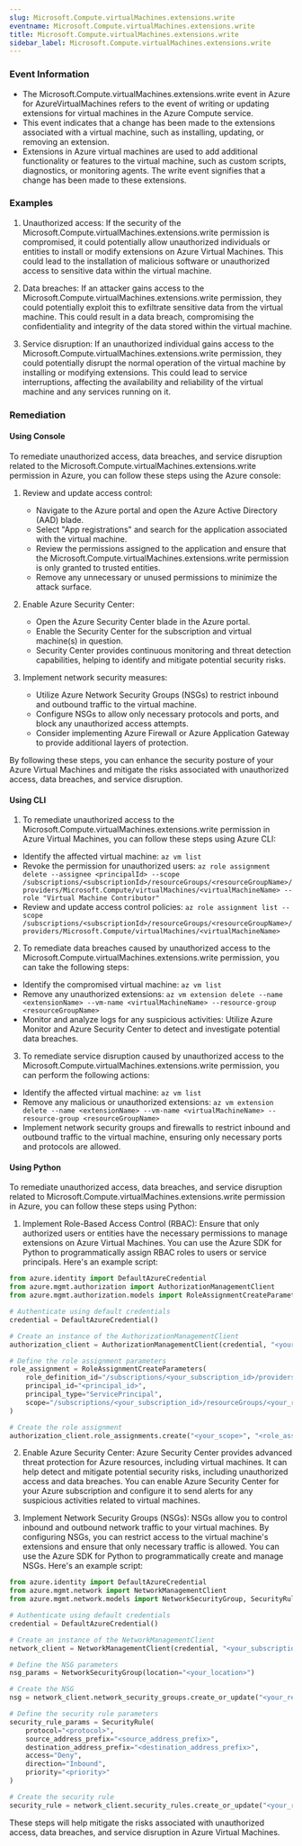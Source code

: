 ```yaml
--- 
slug: Microsoft.Compute.virtualMachines.extensions.write
eventname: Microsoft.Compute.virtualMachines.extensions.write
title: Microsoft.Compute.virtualMachines.extensions.write
sidebar_label: Microsoft.Compute.virtualMachines.extensions.write
---
```

                       
### Event Information

- The Microsoft.Compute.virtualMachines.extensions.write event in Azure for AzureVirtualMachines refers to the event of writing or updating extensions for virtual machines in the Azure Compute service.
- This event indicates that a change has been made to the extensions associated with a virtual machine, such as installing, updating, or removing an extension.
- Extensions in Azure virtual machines are used to add additional functionality or features to the virtual machine, such as custom scripts, diagnostics, or monitoring agents. The write event signifies that a change has been made to these extensions.


### Examples

1. Unauthorized access: If the security of the Microsoft.Compute.virtualMachines.extensions.write permission is compromised, it could potentially allow unauthorized individuals or entities to install or modify extensions on Azure Virtual Machines. This could lead to the installation of malicious software or unauthorized access to sensitive data within the virtual machine.

2. Data breaches: If an attacker gains access to the Microsoft.Compute.virtualMachines.extensions.write permission, they could potentially exploit this to exfiltrate sensitive data from the virtual machine. This could result in a data breach, compromising the confidentiality and integrity of the data stored within the virtual machine.

3. Service disruption: If an unauthorized individual gains access to the Microsoft.Compute.virtualMachines.extensions.write permission, they could potentially disrupt the normal operation of the virtual machine by installing or modifying extensions. This could lead to service interruptions, affecting the availability and reliability of the virtual machine and any services running on it.

### Remediation

#### Using Console

To remediate unauthorized access, data breaches, and service disruption related to the Microsoft.Compute.virtualMachines.extensions.write permission in Azure, you can follow these steps using the Azure console:

1. Review and update access control: 
   - Navigate to the Azure portal and open the Azure Active Directory (AAD) blade.
   - Select "App registrations" and search for the application associated with the virtual machine.
   - Review the permissions assigned to the application and ensure that the Microsoft.Compute.virtualMachines.extensions.write permission is only granted to trusted entities.
   - Remove any unnecessary or unused permissions to minimize the attack surface.

2. Enable Azure Security Center:
   - Open the Azure Security Center blade in the Azure portal.
   - Enable the Security Center for the subscription and virtual machine(s) in question.
   - Security Center provides continuous monitoring and threat detection capabilities, helping to identify and mitigate potential security risks.

3. Implement network security measures:
   - Utilize Azure Network Security Groups (NSGs) to restrict inbound and outbound traffic to the virtual machine.
   - Configure NSGs to allow only necessary protocols and ports, and block any unauthorized access attempts.
   - Consider implementing Azure Firewall or Azure Application Gateway to provide additional layers of protection.

By following these steps, you can enhance the security posture of your Azure Virtual Machines and mitigate the risks associated with unauthorized access, data breaches, and service disruption.

#### Using CLI

1. To remediate unauthorized access to the Microsoft.Compute.virtualMachines.extensions.write permission in Azure Virtual Machines, you can follow these steps using Azure CLI:

- Identify the affected virtual machine: `az vm list`
- Revoke the permission for unauthorized users: `az role assignment delete --assignee <principalId> --scope /subscriptions/<subscriptionId>/resourceGroups/<resourceGroupName>/providers/Microsoft.Compute/virtualMachines/<virtualMachineName> --role "Virtual Machine Contributor"`
- Review and update access control policies: `az role assignment list --scope /subscriptions/<subscriptionId>/resourceGroups/<resourceGroupName>/providers/Microsoft.Compute/virtualMachines/<virtualMachineName>`

2. To remediate data breaches caused by unauthorized access to the Microsoft.Compute.virtualMachines.extensions.write permission, you can take the following steps:

- Identify the compromised virtual machine: `az vm list`
- Remove any unauthorized extensions: `az vm extension delete --name <extensionName> --vm-name <virtualMachineName> --resource-group <resourceGroupName>`
- Monitor and analyze logs for any suspicious activities: Utilize Azure Monitor and Azure Security Center to detect and investigate potential data breaches.

3. To remediate service disruption caused by unauthorized access to the Microsoft.Compute.virtualMachines.extensions.write permission, you can perform the following actions:

- Identify the affected virtual machine: `az vm list`
- Remove any malicious or unauthorized extensions: `az vm extension delete --name <extensionName> --vm-name <virtualMachineName> --resource-group <resourceGroupName>`
- Implement network security groups and firewalls to restrict inbound and outbound traffic to the virtual machine, ensuring only necessary ports and protocols are allowed.

#### Using Python

To remediate unauthorized access, data breaches, and service disruption related to Microsoft.Compute.virtualMachines.extensions.write permission in Azure, you can follow these steps using Python:

1. Implement Role-Based Access Control (RBAC): Ensure that only authorized users or entities have the necessary permissions to manage extensions on Azure Virtual Machines. You can use the Azure SDK for Python to programmatically assign RBAC roles to users or service principals. Here's an example script:

```python
from azure.identity import DefaultAzureCredential
from azure.mgmt.authorization import AuthorizationManagementClient
from azure.mgmt.authorization.models import RoleAssignmentCreateParameters

# Authenticate using default credentials
credential = DefaultAzureCredential()

# Create an instance of the AuthorizationManagementClient
authorization_client = AuthorizationManagementClient(credential, "<your_subscription_id>")

# Define the role assignment parameters
role_assignment = RoleAssignmentCreateParameters(
    role_definition_id="/subscriptions/<your_subscription_id>/providers/Microsoft.Authorization/roleDefinitions/<role_definition_id>",
    principal_id="<principal_id>",
    principal_type="ServicePrincipal",
    scope="/subscriptions/<your_subscription_id>/resourceGroups/<your_resource_group>/providers/Microsoft.Compute/virtualMachines/<your_vm_name>"
)

# Create the role assignment
authorization_client.role_assignments.create("<your_scope>", "<role_assignment_name>", role_assignment)
```

2. Enable Azure Security Center: Azure Security Center provides advanced threat protection for Azure resources, including virtual machines. It can help detect and mitigate potential security risks, including unauthorized access and data breaches. You can enable Azure Security Center for your Azure subscription and configure it to send alerts for any suspicious activities related to virtual machines.

3. Implement Network Security Groups (NSGs): NSGs allow you to control inbound and outbound network traffic to your virtual machines. By configuring NSGs, you can restrict access to the virtual machine's extensions and ensure that only necessary traffic is allowed. You can use the Azure SDK for Python to programmatically create and manage NSGs. Here's an example script:

```python
from azure.identity import DefaultAzureCredential
from azure.mgmt.network import NetworkManagementClient
from azure.mgmt.network.models import NetworkSecurityGroup, SecurityRule

# Authenticate using default credentials
credential = DefaultAzureCredential()

# Create an instance of the NetworkManagementClient
network_client = NetworkManagementClient(credential, "<your_subscription_id>")

# Define the NSG parameters
nsg_params = NetworkSecurityGroup(location="<your_location>")

# Create the NSG
nsg = network_client.network_security_groups.create_or_update("<your_resource_group>", "<your_nsg_name>", nsg_params)

# Define the security rule parameters
security_rule_params = SecurityRule(
    protocol="<protocol>",
    source_address_prefix="<source_address_prefix>",
    destination_address_prefix="<destination_address_prefix>",
    access="Deny",
    direction="Inbound",
    priority="<priority>"
)

# Create the security rule
security_rule = network_client.security_rules.create_or_update("<your_resource_group>", "<your_nsg_name>", "<your_security_rule_name>", security_rule_params)
```

These steps will help mitigate the risks associated with unauthorized access, data breaches, and service disruption in Azure Virtual Machines.


 